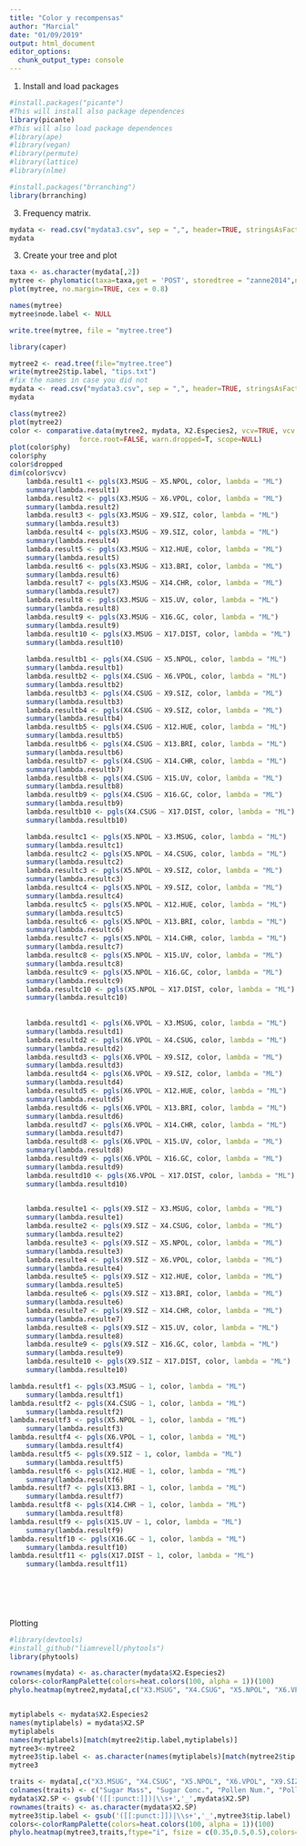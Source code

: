 ```yaml
---
title: "Color y recompensas"
author: "Marcial"
date: "01/09/2019"
output: html_document
editor_options: 
  chunk_output_type: console
---
```

1. Install and load packages

```r
#install.packages("picante")
#This will install also package dependences
library(picante)
#This will also load package dependences
#library(ape)
#library(vegan)
#library(permute)
#library(lattice)
#library(nlme)

#install.packages("brranching")
library(brranching)

```


3. Frequency matrix.

```r
mydata <- read.csv("mydata3.csv", sep = ",", header=TRUE, stringsAsFactors=FALSE, fileEncoding="latin1")
mydata

```



3. Create your tree and plot

```r

taxa <- as.character(mydata[,2])
mytree <- phylomatic(taxa=taxa,get = 'POST', storedtree = "zanne2014",nodes = FALSE)
plot(mytree, no.margin=TRUE, cex = 0.8)

names(mytree)
mytree$node.label <- NULL

write.tree(mytree, file = "mytree.tree")

```



```r
library(caper)

mytree2 <- read.tree(file="mytree.tree")
write(mytree2$tip.label, "tips.txt")
#fix the names in case you did not
mydata <- read.csv("mydata3.csv", sep = ",", header=TRUE, stringsAsFactors=FALSE, fileEncoding="latin1")
mydata

class(mytree2)
plot(mytree2)
color <- comparative.data(mytree2, mydata, X2.Especies2, vcv=TRUE, vcv.dim=2, na.omit=F, 
	             force.root=FALSE, warn.dropped=T, scope=NULL)
plot(color$phy)
color$phy
color$dropped
dim(color$vcv)
    lambda.result1 <- pgls(X3.MSUG ~ X5.NPOL, color, lambda = "ML")
    summary(lambda.result1)
    lambda.result2 <- pgls(X3.MSUG ~ X6.VPOL, color, lambda = "ML")
    summary(lambda.result2)
    lambda.result3 <- pgls(X3.MSUG ~ X9.SIZ, color, lambda = "ML")
    summary(lambda.result3)
    lambda.result4 <- pgls(X3.MSUG ~ X9.SIZ, color, lambda = "ML")
    summary(lambda.result4)
    lambda.result5 <- pgls(X3.MSUG ~ X12.HUE, color, lambda = "ML")
    summary(lambda.result5)
    lambda.result6 <- pgls(X3.MSUG ~ X13.BRI, color, lambda = "ML")
    summary(lambda.result6)
    lambda.result7 <- pgls(X3.MSUG ~ X14.CHR, color, lambda = "ML")
    summary(lambda.result7)
    lambda.result8 <- pgls(X3.MSUG ~ X15.UV, color, lambda = "ML")
    summary(lambda.result8)
    lambda.result9 <- pgls(X3.MSUG ~ X16.GC, color, lambda = "ML")
    summary(lambda.result9)
    lambda.result10 <- pgls(X3.MSUG ~ X17.DIST, color, lambda = "ML")
    summary(lambda.result10)
    
    lambda.resultb1 <- pgls(X4.CSUG ~ X5.NPOL, color, lambda = "ML")
    summary(lambda.resultb1)
    lambda.resultb2 <- pgls(X4.CSUG ~ X6.VPOL, color, lambda = "ML")
    summary(lambda.resultb2)
    lambda.resultb3 <- pgls(X4.CSUG ~ X9.SIZ, color, lambda = "ML")
    summary(lambda.resultb3)
    lambda.resultb4 <- pgls(X4.CSUG ~ X9.SIZ, color, lambda = "ML")
    summary(lambda.resultb4)
    lambda.resultb5 <- pgls(X4.CSUG ~ X12.HUE, color, lambda = "ML")
    summary(lambda.resultb5)
    lambda.resultb6 <- pgls(X4.CSUG ~ X13.BRI, color, lambda = "ML")
    summary(lambda.resultb6)
    lambda.resultb7 <- pgls(X4.CSUG ~ X14.CHR, color, lambda = "ML")
    summary(lambda.resultb7)
    lambda.resultb8 <- pgls(X4.CSUG ~ X15.UV, color, lambda = "ML")
    summary(lambda.resultb8)
    lambda.resultb9 <- pgls(X4.CSUG ~ X16.GC, color, lambda = "ML")
    summary(lambda.resultb9)
    lambda.resultb10 <- pgls(X4.CSUG ~ X17.DIST, color, lambda = "ML")
    summary(lambda.resultb10)

    lambda.resultc1 <- pgls(X5.NPOL ~ X3.MSUG, color, lambda = "ML")
    summary(lambda.resultc1)
    lambda.resultc2 <- pgls(X5.NPOL ~ X4.CSUG, color, lambda = "ML")
    summary(lambda.resultc2)
    lambda.resultc3 <- pgls(X5.NPOL ~ X9.SIZ, color, lambda = "ML")
    summary(lambda.resultc3)
    lambda.resultc4 <- pgls(X5.NPOL ~ X9.SIZ, color, lambda = "ML")
    summary(lambda.resultc4)
    lambda.resultc5 <- pgls(X5.NPOL ~ X12.HUE, color, lambda = "ML")
    summary(lambda.resultc5)
    lambda.resultc6 <- pgls(X5.NPOL ~ X13.BRI, color, lambda = "ML")
    summary(lambda.resultc6)
    lambda.resultc7 <- pgls(X5.NPOL ~ X14.CHR, color, lambda = "ML")
    summary(lambda.resultc7)
    lambda.resultc8 <- pgls(X5.NPOL ~ X15.UV, color, lambda = "ML")
    summary(lambda.resultc8)
    lambda.resultc9 <- pgls(X5.NPOL ~ X16.GC, color, lambda = "ML")
    summary(lambda.resultc9)
    lambda.resultc10 <- pgls(X5.NPOL ~ X17.DIST, color, lambda = "ML")
    summary(lambda.resultc10)
    
    
    lambda.resultd1 <- pgls(X6.VPOL ~ X3.MSUG, color, lambda = "ML")
    summary(lambda.resultd1)
    lambda.resultd2 <- pgls(X6.VPOL ~ X4.CSUG, color, lambda = "ML")
    summary(lambda.resultd2)
    lambda.resultd3 <- pgls(X6.VPOL ~ X9.SIZ, color, lambda = "ML")
    summary(lambda.resultd3)
    lambda.resultd4 <- pgls(X6.VPOL ~ X9.SIZ, color, lambda = "ML")
    summary(lambda.resultd4)
    lambda.resultd5 <- pgls(X6.VPOL ~ X12.HUE, color, lambda = "ML")
    summary(lambda.resultd5)
    lambda.resultd6 <- pgls(X6.VPOL ~ X13.BRI, color, lambda = "ML")
    summary(lambda.resultd6)
    lambda.resultd7 <- pgls(X6.VPOL ~ X14.CHR, color, lambda = "ML")
    summary(lambda.resultd7)
    lambda.resultd8 <- pgls(X6.VPOL ~ X15.UV, color, lambda = "ML")
    summary(lambda.resultd8)
    lambda.resultd9 <- pgls(X6.VPOL ~ X16.GC, color, lambda = "ML")
    summary(lambda.resultd9)
    lambda.resultd10 <- pgls(X6.VPOL ~ X17.DIST, color, lambda = "ML")
    summary(lambda.resultd10)

    
    lambda.resulte1 <- pgls(X9.SIZ ~ X3.MSUG, color, lambda = "ML")
    summary(lambda.resulte1)
    lambda.resulte2 <- pgls(X9.SIZ ~ X4.CSUG, color, lambda = "ML")
    summary(lambda.resulte2)
    lambda.resulte3 <- pgls(X9.SIZ ~ X5.NPOL, color, lambda = "ML")
    summary(lambda.resulte3)
    lambda.resulte4 <- pgls(X9.SIZ ~ X6.VPOL, color, lambda = "ML")
    summary(lambda.resulte4)
    lambda.resulte5 <- pgls(X9.SIZ ~ X12.HUE, color, lambda = "ML")
    summary(lambda.resulte5)
    lambda.resulte6 <- pgls(X9.SIZ ~ X13.BRI, color, lambda = "ML")
    summary(lambda.resulte6)
    lambda.resulte7 <- pgls(X9.SIZ ~ X14.CHR, color, lambda = "ML")
    summary(lambda.resulte7)
    lambda.resulte8 <- pgls(X9.SIZ ~ X15.UV, color, lambda = "ML")
    summary(lambda.resulte8)
    lambda.resulte9 <- pgls(X9.SIZ ~ X16.GC, color, lambda = "ML")
    summary(lambda.resulte9)
    lambda.resulte10 <- pgls(X9.SIZ ~ X17.DIST, color, lambda = "ML")
    summary(lambda.resulte10)

```




```r

lambda.resultf1 <- pgls(X3.MSUG ~ 1, color, lambda = "ML")
    summary(lambda.resultf1)
lambda.resultf2 <- pgls(X4.CSUG ~ 1, color, lambda = "ML")
    summary(lambda.resultf2)
lambda.resultf3 <- pgls(X5.NPOL ~ 1, color, lambda = "ML")
    summary(lambda.resultf3)
lambda.resultf4 <- pgls(X6.VPOL ~ 1, color, lambda = "ML")
    summary(lambda.resultf4)
lambda.resultf5 <- pgls(X9.SIZ ~ 1, color, lambda = "ML")
    summary(lambda.resultf5)
lambda.resultf6 <- pgls(X12.HUE ~ 1, color, lambda = "ML")
    summary(lambda.resultf6)
lambda.resultf7 <- pgls(X13.BRI ~ 1, color, lambda = "ML")
    summary(lambda.resultf7)
lambda.resultf8 <- pgls(X14.CHR ~ 1, color, lambda = "ML")
    summary(lambda.resultf8)
lambda.resultf9 <- pgls(X15.UV ~ 1, color, lambda = "ML")
    summary(lambda.resultf9)
lambda.resultf10 <- pgls(X16.GC ~ 1, color, lambda = "ML")
    summary(lambda.resultf10)
lambda.resultf11 <- pgls(X17.DIST ~ 1, color, lambda = "ML")
    summary(lambda.resultf11)
    
    


    
```

Plotting

```r

#library(devtools)
#install_github("liamrevell/phytools")
library(phytools)

rownames(mydata) <- as.character(mydata$X2.Especies2)
colors<-colorRampPalette(colors=heat.colors(100, alpha = 1))(100)
phylo.heatmap(mytree2,mydata[,c("X3.MSUG", "X4.CSUG", "X5.NPOL", "X6.VPOL", "X9.SIZ", "X12.HUE", "X13.BRI", "X14.CHR", "X15.UV", "X16.GC", "X17.DIST")],ftype="i", fsize = c(0.3,0.5,0.5),colors=colors,standardize=T,lwd=1, pts=F, grid=F, legend = T, split=c(0.75,0.25))


mytiplabels <- mydata$X2.Especies2
names(mytiplabels) = mydata$X2.SP
mytiplabels
names(mytiplabels)[match(mytree2$tip.label,mytiplabels)]
mytree3<-mytree2
mytree3$tip.label <- as.character(names(mytiplabels)[match(mytree2$tip.label,mytiplabels)])
mytree3

traits <- mydata[,c("X3.MSUG", "X4.CSUG", "X5.NPOL", "X6.VPOL", "X9.SIZ", "X12.HUE", "X13.BRI", "X14.CHR", "X15.UV", "X16.GC", "X17.DIST")]
colnames(traits) <- c("Sugar Mass", "Sugar Conc.", "Pollen Num.", "Pollen Vol.", "Flow. Size", "HUE", "BRI", "CHR", "UV", "GC", "DIST")
mydata$X2.SP <- gsub('([[:punct:]])|\\s+','_',mydata$X2.SP)
rownames(traits) <- as.character(mydata$X2.SP)
mytree3$tip.label <- gsub('([[:punct:]])|\\s+','_',mytree3$tip.label)
colors<-colorRampPalette(colors=heat.colors(100, alpha = 1))(100)
phylo.heatmap(mytree3,traits,ftype="i", fsize = c(0.35,0.5,0.5),colors=colors,standardize=T,lwd=1, pts=F, grid=F, legend = T, split=c(0.75,0.25))


```

